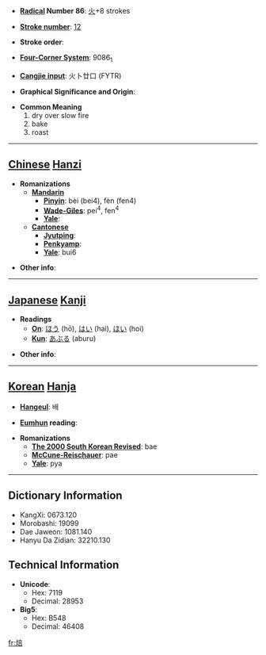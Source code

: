 * '''[[Wiktionary:Chinese radical index| Radical]] Number 86''': [[Wiktionary:Chinese radical index 火|火]]+8 strokes

* '''[[Wiktionary:Chinese total strokes index|Stroke number]]''': [[Wiktionary:Chinese total strokes index 12|12]]

* '''Stroke order''': 

* '''[[Wiktionary:Chinese four corner index|Four-Corner System]]''': 9086<sub>1</sub>

* '''[[Wiktionary:Chinese Cangjie index|Cangjie input]]''': 火卜廿口 (FYTR)

* '''Graphical Significance and Origin''': 

* '''Common Meaning'''
*#dry over slow fire
*# bake
*# roast


----

== [[Chinese]] [[Hanzi]] ==

* '''Romanizations'''
** '''[[Mandarin]]'''
*** '''[[Pinyin]]''': bèi (bei4), fèn (fen4)
*** '''[[Wade-Giles]]''': pei<sup>4</sup>, fen<sup>4</sup>
*** '''[[Yale]]''': 
** '''[[Cantonese]]'''
*** '''[[Jyutping]]''':
*** '''[[Penkyamp]]''': 
*** '''[[Yale]]''': bui6

* '''Other info''': 

----

== [[Japanese]] [[Kanji]] ==

* '''Readings'''
** '''[[On]]''': [[ほう]] (hō), [[はい]] (hai), [[ほい]] (hoi)
** '''[[Kun]]''': [[あぶる]] (aburu)

* '''Other info''':  

----

== [[Korean]] [[Hanja]] ==

* '''[[Hangeul]]''': 배

* '''[[Eumhun]] reading''': 

* '''Romanizations'''
** '''[[The 2000 South Korean Revised Romanization|The 2000 South Korean Revised]]''': bae
** '''[[McCune-Reischauer]]''': pae
** '''[[Yale]]''': pya

----

== Dictionary Information ==

* KangXi: 0673.120
* Morobashi: 19099
* Dae Jaweon: 1081.140
* Hanyu Da Zidian: 32210.130

== Technical Information ==

* '''Unicode''':
** Hex: 7119
** Decimal: 28953
* '''Big5''':
** Hex: B548
** Decimal: 46408

[[fr:焙]]